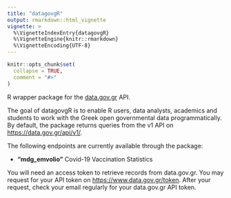 ```yaml
---
title: "datagovgR"
output: rmarkdown::html_vignette
vignette: >
  %\VignetteIndexEntry{datagovgR}
  %\VignetteEngine{knitr::rmarkdown}
  %\VignetteEncoding{UTF-8}
---
```


```r
knitr::opts_chunk$set(
  collapse = TRUE,
  comment = "#>"
)
```

R wrapper package for the [data.gov.gr](https://www.data.gov.gr/) API.

The goal of datagovgR is to enable R users, data analysts, academics and students to work with the Greek open governmental data programmatically. By default, the package returns queries from the v1 API on <https://data.gov.gr/api/v1/>.

The following endpoints are currently available through the package:

-   **"mdg_emvolio"** Covid-19 Vaccination Statistics

You will need an access token to retrieve records from data.gov.gr. You may request for your API token on <https://www.data.gov.gr/token>. After your request, check your email regularly for your data.gov.gr API token.




